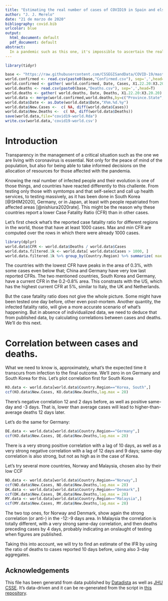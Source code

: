```yaml
---
title: "Estimating the real number of cases of COVID19 in Spain and elsewhere"
author: "J. J. Merelo"
date: "21 de marzo de 2020"
bibliography: covid.bib
urlcolor: blue
output:
  html_document: default
  pdf_document: default
abstract:
  In a pandemic such as this one, it's impossible to ascertain the real number of cases except by testing the whole population; this leads to the problem of different death rates for different countries, but mainly to the more poignant problem of allocating resources for urgent and grave cases or assessing the local peak of the epidemic. In this report we will try to find out an estimate of the death rate by looking at the countries that have made a more extensive testing, like Germany or South Korea. We will first try to estimate the time from onset to outcome, and from that, we will try and give an estimate of cases (and possible deaths) in other countries where testing has not been so extensive, like Spain.
---
```


```r
library(tidyr)

base <- "https://raw.githubusercontent.com/CSSEGISandData/COVID-19/master/csse_covid_19_data/csse_covid_19_time_series/time_series_19-covid-"
world.confirmed <- read.csv(paste0(base,"Confirmed.csv"), sep=',',head=T)
world.confirmed <- gather( world.confirmed, Date, Cases, X1.22.20:X3.20.20)
world.deaths <- read.csv(paste0(base,"Deaths.csv"), sep=',',head=T)
world.deaths <- gather( world.deaths, Date, Deaths, X1.22.20:X3.20.20)
world.data <- merge(world.confirmed,world.deaths,by=c("Province.State","Country.Region","Lat", "Long", "Date"))
world.data$Date <- as.Date(world.data$Date,"X%m.%d.%y")
world.data$New.Cases <-  c( NA, diff(world.data$Cases))
world.data$New.Deaths <-  c( NA, diff(world.data$Deaths))
save(world.data,file="covid19-world.Rda")
write.csv(world.data,'covid19-world.csv')
```

# Introduction

Transparency in the management of a critical situation such as the one we are living with coronavirus is essential. Not only for the peace of mind of the population, but also for being able to take informed decisions on the allocation of resources for those affected with the pandemia.

Knowing the real number of infected people and their evolution is one of those things, and countries have reacted differently to this challente. From testing only those with symtomps and that self-select and call up health services, to testing massively, as it has been done in South Korea [@SHIM2020], Germany, or in Japan, at least with people repatriated from affected areas [@nishiura2020rate]. This might be the reason why these countries report a lower Case Fatality Ratio (CFR) than in other cases.

Let's first check what's the reported case fatality ratio for different regions in the world, those that have at least 1000 cases. Max and min CFR are computed over the rows in which there were already 1000 cases.

```r
library(dplyr)
world.data$CFR <- world.data$Deaths / world.data$Cases
world.data.filtered.1k <- world.data[ world.data$Cases > 1000, ]
world.data.filtered.1k %>% group_by(Country.Region) %>% summarize( max.CFR = max(CFR), min.CFR = min(CFR), last.CFR = last(CFR))  %>% arrange( - last.CFR)
```

The countries with the lowest CFR have peaks in the area of 0.3%, with some cases even below that; China and Germany have very low last reported CFRs. The two mentioned countries, South Korea and Germany, have a current CFR in the 0.2-0.8% area. This constrasts with the US, which has the highest current CFR at 5%, similar to Italy, the UK and Netherlands.

But the case fatality ratio does not give the whole picture. Some might have been tested one day before, other even post-mortem. Another quantity, the infected fatality ratio, will give a more accurate scenario of what's happening. But in absence of individualized data, we need to deduce that from published data, by calculating correlations between cases and deaths. We'll do this next.

# Correlation between cases and deaths.

What we need to know is, approximately, what's the expected time it transcurs from infection to the final outcome. We'll zero in on Germany and South Korea for this. Let's plot correlation first for South Korea

```r
KO.data <- world.data[world.data$Country.Region=="Korea, South",]
ccf(KO.data$New.Cases, KO.data$New.Deaths,lag.max = 28)

```

There's negative correlation 12 and 2 days before, as well as positive same-day and -3 days. That is, lower than average cases will lead to higher-than-average deaths 12 days later. 

Let's do the same for Germany:
```r
DE.data <- world.data[world.data$Country.Region=="Germany",]
ccf(KO.data$New.Cases, DE.data$New.Deaths,lag.max = 28)

```

There is a very strong positive correlation with a lag of 10 days, as well as a very strong negative correlation with a lag of 12 days and 9 days; same-day correlation is also strong, but not as high as in the case of Korea.

Let's try several more countries, Norway and Malaysia, chosen also by their low CCF
```r
NO.data <- world.data[world.data$Country.Region=="Norway",]
ccf(NO.data$New.Cases, NO.data$New.Deaths,lag.max = 28)
DK.data <- world.data[world.data$Country.Region=="Denmark",]
ccf(DK.data$New.Cases, DK.data$New.Deaths,lag.max = 28)
MY.data <- world.data[world.data$Country.Region=="Malaysia",]
ccf(MY.data$New.Cases, MY.data$New.Deaths,lag.max = 28)
```

The two top ones, for Norway and Denmark, show again the strong correlation (or anti-) in the -12:-9 days area. In Malaysia the correlation is totally different, with a very strong same-day correlation, and then deaths preceding cases by 4 days, probably indicating an onslaught of testing when figures are published.

Taking this into account, we will try to find an estimate of the IFR by using the ratio of deaths to cases reported 10 days before, using also 3-day aggregates.

## Acknowledgements

This file has been generatd from data published by  [Datadista](https://github.com/datadista/datasets) as well as [JHU CSSE](https://github.com/CSSEGISandData/COVID-19). It's data-driven and it can be re-generated from the script in  [this repository](https://github.com/JJ/covid-reports).
